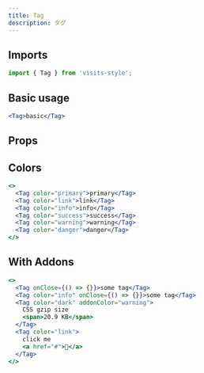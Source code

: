 ```yaml
---
title: Tag
description: タグ
---
```


## Imports
```javascript
import { Tag } from 'visits-style';
```

## Basic usage

```jsx live
<Tag>basic</Tag>
```

## Props

## Colors

```jsx live
<>
  <Tag color="primary">primary</Tag>
  <Tag color="link">link</Tag>
  <Tag color="info">info</Tag>
  <Tag color="success">success</Tag>
  <Tag color="warning">warning</Tag>
  <Tag color="danger">danger</Tag>
</>
```

## With Addons

```jsx live
<>
  <Tag onClose={() => {}}>some tag</Tag>
  <Tag color="info" onClose={() => {}}>some tag</Tag>
  <Tag color="dark" addonColor="warning">
    CSS gzip size
    <span>20.9 KB</span>
  </Tag>
  <Tag color="link">
    click me
    <a href="#">🤔</a>
  </Tag>
</>
```

